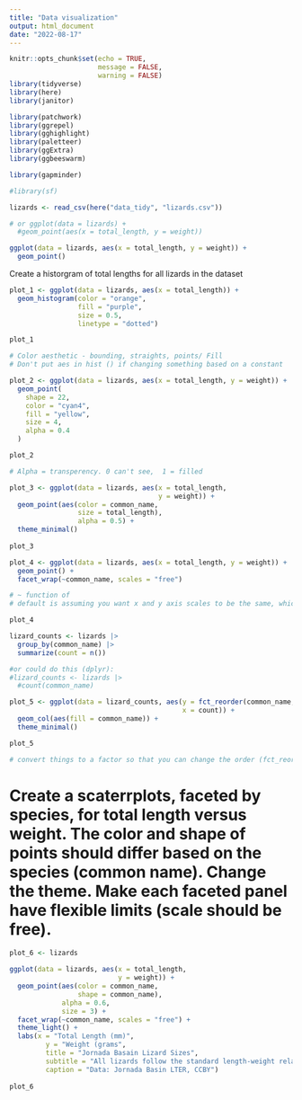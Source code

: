 ```yaml
---
title: "Data visualization"
output: html_document
date: "2022-08-17"
---
```


```r
knitr::opts_chunk$set(echo = TRUE,
                      message = FALSE,
                      warning = FALSE)
library(tidyverse)
library(here)
library(janitor)

library(patchwork)
library(ggrepel)
library(gghighlight)
library(paletteer)
library(ggExtra)
library(ggbeeswarm)

library(gapminder)

#library(sf)
```

```r
lizards <- read_csv(here("data_tidy", "lizards.csv"))
```

```r
# or ggplot(data = lizards) +
  #geom_point(aes(x = total_length, y = weight))

ggplot(data = lizards, aes(x = total_length, y = weight)) +
  geom_point()
```

Create a historgram of total lengths for all lizards in the dataset

```r
plot_1 <- ggplot(data = lizards, aes(x = total_length)) +
  geom_histogram(color = "orange",
                 fill = "purple",
                 size = 0.5,
                 linetype = "dotted")

plot_1

# Color aesthetic - bounding, straights, points/ Fill 
# Don't put aes in hist () if changing something based on a constant 
```

```r
plot_2 <- ggplot(data = lizards, aes(x = total_length, y = weight)) +
  geom_point(
    shape = 22,
    color = "cyan4",
    fill = "yellow", 
    size = 4,
    alpha = 0.4
  )

plot_2

# Alpha = transperency. 0 can't see,  1 = filled
```

```r
plot_3 <- ggplot(data = lizards, aes(x = total_length, 
                                     y = weight)) +
  geom_point(aes(color = common_name, 
                 size = total_length),
                 alpha = 0.5) +
  theme_minimal()
              
plot_3
```

```r
plot_4 <- ggplot(data = lizards, aes(x = total_length, y = weight)) +
  geom_point() +
  facet_wrap(~common_name, scales = "free")

# ~ function of 
# default is assuming you want x and y axis scales to be the same, which can be good. scales = "free" changes the scale.

plot_4
```

```r
lizard_counts <- lizards |>
  group_by(common_name) |>
  summarize(count = n())

#or could do this (dplyr):
#lizard_counts <- lizards |>
  #count(common_name)

plot_5 <- ggplot(data = lizard_counts, aes(y = fct_reorder(common_name, count), 
                                           x = count)) +
  geom_col(aes(fill = common_name)) +
  theme_minimal()

plot_5

# convert things to a factor so that you can change the order (fct_reorder)
```

# Create a scaterrplots, faceted by species, for total length versus weight. The color and shape of points should differ based on the species (common name). Change the theme. Make each faceted panel have flexible limits (scale should be free).

```r
plot_6 <- lizards

ggplot(data = lizards, aes(x = total_length, 
                           y = weight)) +
  geom_point(aes(color = common_name, 
                 shape = common_name),
             alpha = 0.6,
             size = 3) +
  facet_wrap(~common_name, scales = "free") +
  theme_light() +
  labs(x = "Total Length (mm)", 
         y = "Weight (grams",
         title = "Jornada Basain Lizard Sizes",
         subtitle = "All lizards follow the standard length-weight relationship, with Western Whiptails being largest",
         caption = "Data: Jornada Basin LTER, CCBY")
  
plot_6
```











